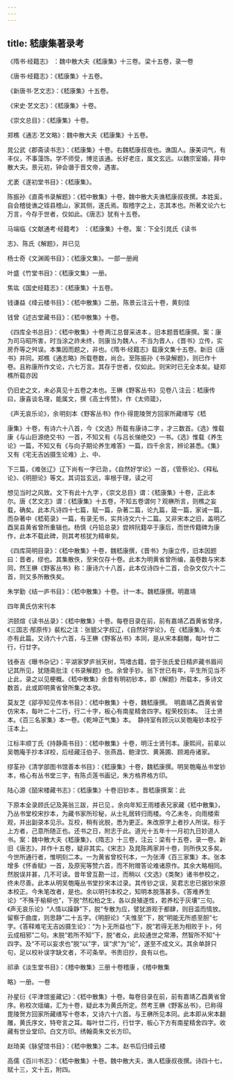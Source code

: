 ```yaml
---
---
---
```

title: 嵇康集著录考
---



《隋书·经籍志》 ：魏中散大夫《嵇康集》十三卷。 梁十五卷，录一卷 

《唐书·经籍志》：《嵇康集》十五卷。

《新唐书·艺文志》：《嵇康集》十五卷。

《宋史·艺文志》：《嵇康集》十卷。

《崇文总目》：《嵇康集》十卷。

郑樵《通志·艺文略》：魏中散大夫《嵇康集》十五卷。

晁公武《郡斋读书志》：《嵇康集》十卷。右魏嵇康叔夜也。谯国人。康美词气，有丰仪，不事藻饰。学不师受，博览该通。长好老庄，属文玄远。以魏宗室婚，拜中散大夫。景元初，钟会谮于晋文帝，遇害。

尤袤《遂初堂书目》：《嵇康集》。

陈振孙《直斋书录解题》：《嵇中散集》十卷，魏中散大夫谯嵇康叔夜撰。本姓奚，自会稽徙谯之铚县稽山，家其侧，遂氏焉。取稽字之上，志其本也。所著文论六七万言，今存于世者，仅如此。《唐志》犹有十五卷。

马端临《文献通考·经籍考》 ：《嵇康集》十卷。 案：下全引晁氏《读书

志》、陈氏《解题》，并已见 

杨士奇《文渊阁书目》：《嵇康文集》。 一部一册阙 

叶盛《竹堂书目》：《嵇康文集》一册。

焦竑《国史经籍志》：《嵇康集》十五卷。

钱谦益《绛云楼书目》：《嵇中散集》二册。 陈景云注云十卷，黄刻佳 

钱曾《述古堂藏书目》：《嵇中散集》十卷。

《四库全书总目》：《嵇中散集》十卷 两江总督采进本 。旧本题晋嵇康撰。案：康为司马昭所害，时当涂之祚未终，则康当为魏人，不当为晋人，《晋书》立传，实房乔等之舛误。本集因而题之，非也。《隋书·经籍志》载康文集十五卷。新旧《唐书》并同。郑樵《通志略》所载卷数，尚合。至陈振孙《书录解题》，则已作十卷。且称康所作文论，六七万言。其存于世者，仅如此。则宋时已无全本矣。疑郑樵所载亦因

仍旧史之文，未必真见十五卷之本也。王楙《野客丛书》 见卷八 注云：嵇康传曰，康喜谈名理，能属文，撰《高士传赞》，作《太师箴》，

《声无哀乐论》，余 明刻本《野客丛书》作仆 得毘陵贺方回家所藏缮写《嵇

康集》十卷，有诗六十八首，今《文选》所载 有康诗二字 ，才三数首。《选》惟载康《与山巨源绝交书》一首，不知又有《与吕长悌绝交》一书。《选》惟载《养生论》一篇，不知又有《与向子期论养生难答》一篇，四千余言，辨论甚悉。《集》又有《宅无吉凶摄生论难》上、中、

下三篇，《难张辽》 辽下尚有一字已泐 。《自然好学论》一首，《管蔡论》、《释私论》、《明胆论》等文。其词旨玄远，率根于理，读之可

想见当时之风致。 文下有此十九字 ，《崇文总目》谓：《嵇康集》十卷，正此本尔。唐《艺文志》谓：《嵇康集》十五卷，不知五卷谓何？观楙所言，则樵之妄载，确矣。此本凡诗四十七篇，赋一篇，杂著二篇，论九篇，箴一篇，家诫一篇，而杂著中《嵇荀录》一篇，有录无书，实共诗文六十二篇。又非宋本之旧，盖明乙酉吴县黄省曾所重辑也。杨慎《丹铅总录》尝辨阮籍卒于康后，而世传籍碑为康作，此本不载此碑，则其考核犹为精审矣。

《四库简明目录》：《嵇中散集》十卷，魏嵇康撰，《晋书》为康立传，旧本因题曰：晋者，缪也。其集散佚，至宋仅存十卷。此本为明黄省曾所编，虽卷数与宋本同，然王楙《野客丛书》称：康诗六十八首，此本仅诗四十二首，合杂文仅六十二首，则又多所散佚矣。

朱学勤《结一庐书目》：《嵇中散集》十卷。 计一本。魏嵇康撰。明嘉靖

四年黄氏仿宋刊本 

洪颐煊《读书丛录》：《嵇中散集》十卷。每卷目录在前，前有嘉靖乙酉黄省曾序，《三国志·邴原传》裴松之注：张貔父字叔辽，《自然好学论》，在《嵇康集》。今本亦有此篇。又诗六十六首，与王楙《野客丛书》本同，是从宋本翻雕，每叶廿二行，行廿字。

钱泰吉《曝书杂记》：平湖家梦庐翁天树，笃嗜古籍，尝于张氏爱日精庐藏书眉间记其所见，犹随斋批注《书录解题》也。余曾手钞。翁下世已有年，平生所见当不止此，录之以见梗概。《嵇中散集》余昔有明初钞本，即《解题》所载本，多诗文数首，此或即明黄省曾所集之本欤。

莫友芝《郘亭知见传本书目》：《嵇中散集》十卷，魏嵇康撰。　明嘉靖乙酉黄省曾仿宋本，每叶二十二行，行二十字，板心有南星精舍四字。程荣校刻本。　汪士贤本。《百三名家集》本一卷。《乾坤正气集》本。　静持室有顾沅以吴匏庵钞本校于汪本上。

江标丰顺丁氏《持静斋书目》：《嵇中散集》十卷，明汪士贤刊本。康熙间，前辈以吴匏庵手抄本详校，后经藏汪伯子、张燕昌、鲍渌饮、黄荛圃、顾湘舟诸家。

缪荃孙《清学部图书馆善本书目》：《嵇康集》十卷，魏嵇康撰。明吴匏庵丛书堂钞本，格心有丛书堂三字，有陈贞莲书画记，朱方格界格方印。

陆心源《皕宋楼藏书志》：《嵇康集》十卷 旧钞本 。晋嵇康撰 案：此

下原本全录顾氏记及荛翁三跋，并已见 。余向年知王雨楼表兄家藏《嵇中散集》，乃丛书堂校宋抄本，为藏书家所珍秘，从士礼居转归雨楼。今乙未冬，向雨楼索观，并出副录本见示。互校，稍有讹脱，悉为更正。朱改原字上者抄人所误。标于上方者，己意所随正也。还书之日，附志于此。道光十五年十一月初九日妙道人书。案：魏中散大夫《嵇康集》，《隋志》十三卷，注云：梁有十五卷，录一卷。新旧《唐志》，并作十五卷，疑非其实。《宋志》及晁陈两家并十卷，则所佚又多矣。今世所通行者，惟明刻二本。一为黄省曾校刊本，一为张溥《百三家集》本。张本增多《怀香赋》一首，及原宪等赞六首，而不附赠答论难诸原作。其余大略相同。然脱误并甚，几不可读。昔年曾互勘一过，而稍以《文选》《类聚》诸书参校之，终未尽善。此本从明吴匏庵丛书堂抄宋本过录。其传钞之误，吴君志忠已据钞宋原本校正。今朱笔改者，是也。余以明刊本校之，知明本脱落甚多。《答难养生论》“不殊于榆柳也”，下脱“然松柏之生，各以良殖遂性，若养松于灰壤”三句。《声无哀乐论》“人情以躁静”下，脱“专散为应，譬犹游观于都肆，则目滥而情放。留察于曲度，则思静”二十五字。《明胆论》“夫惟至”下，脱“明能无所惑至胆”七字。《答释难宅无吉凶摄生论》：“为卜无所益也”下，脱“若得无恙为相败于卜，何云成相邪”二句。末脱“若所不知”下，脱“者众，此较通世之常滞，然智所不知”十四字。及“不可以妄求也”脱“以”字，误“求”为“论”，遂至不成文义。其余单辞只句，足以校补误字缺文者，不可条举。书贵旧抄，良有以也。

祁承《淡生堂书目》：《稽中散集》三册 十卷稽康 ，《稽中散集

略》一册。 一卷 

孙星衍《平津馆鉴藏记》：《嵇中散集》十卷。每卷目录在前，前有嘉靖乙酉黄省曾序。称校次瑶编，汇为十卷，疑此本为黄氏所定。然考王楙《野客丛书》，已称得毘陵贺方回家所藏缮写十卷本，又诗六十六首。与王楙所见本同。此本即从宋本翻雕，黄氏序文，特夸言之耳。每叶廿二行，行廿字，板心下方有南星精舍四字。收藏有世业堂印。白文方印。绣翰斋朱文长方印。

赵琦美《脉望馆书目》：《嵇中散集》二本。 赵书后归绛云楼 

高儒《百川书志》：《嵇中散集》十卷。魏中散大夫，谯人嵇康叔夜撰。诗四十七，赋十三，文十五，附四。
